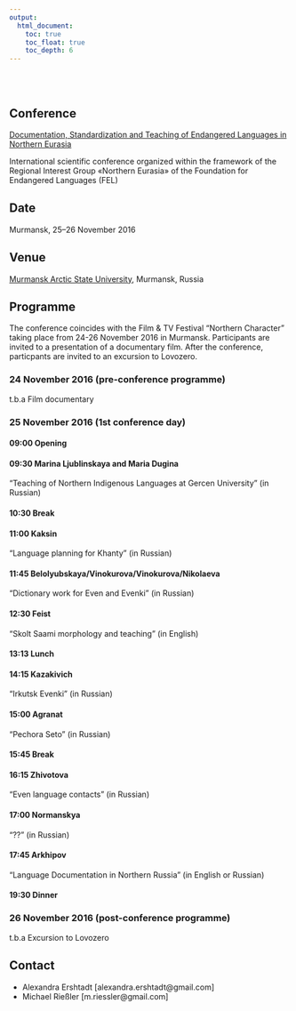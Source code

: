 ```yaml
---
output:
  html_document:
    toc: true
    toc_float: true
    toc_depth: 6
---
```


</br>
</br>

## Conference

[Documentation, Standardization and Teaching of Endangered Languages in Northern Eurasia](http://langdoc.github.io/RIGNE2016/eng.html)

International scientific conference organized within the framework of the Regional Interest Group «Northern Eurasia» of the Foundation for Endangered Languages (FEL)

## Date

Murmansk, 25–26 November 2016

## Venue

[Murmansk Arctic State University](http://www.mspu.edu.ru), Murmansk, Russia

## Programme

The conference coincides with the Film & TV Festival "Northern Character" taking place from 24-26 November 2016 in Murmansk. Participants are invited to a presentation of a documentary film. After the conference, particpants are invited to an excursion to Lovozero.

### 24 November 2016 (pre-conference programme)

t.b.a Film documentary

### 25 November 2016 (1st conference day)

#### 09:00 Opening

#### 09:30 Marina Ljublinskaya and Maria Dugina

"Teaching of Northern Indigenous Languages at Gercen University" (in Russian)

#### 10:30 Break

#### 11:00 Kaksin

"Language planning for Khanty" (in Russian)

#### 11:45 Belolyubskaya/Vinokurova/Vinokurova/Nikolaeva

"Dictionary work for Even and Evenki" (in Russian)

#### 12:30 Feist

"Skolt Saami morphology and teaching" (in English)

#### 13:13 Lunch

#### 14:15 Kazakivich

"Irkutsk Evenki" (in Russian)

#### 15:00 Agranat

"Pechora Seto" (in Russian)

#### 15:45 Break

#### 16:15 Zhivotova

"Even language contacts" (in Russian)

#### 17:00 Normanskya 

"??" (in Russian)

#### 17:45 Arkhipov

"Language Documentation in Northern Russia" (in English or Russian)

#### 19:30 Dinner

### 26 November 2016 (post-conference programme)

t.b.a Excursion to Lovozero

## Contact

* Alexandra Ershtadt [alexandra.ershtadt@gmail.com]
* Michael Rießler [m.riessler@gmail.com]

